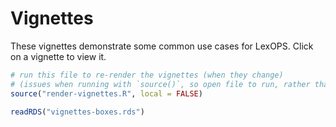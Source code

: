 # Vignettes

These vignettes demonstrate some common use cases for LexOPS. Click on a vignette to view it.

```r
# run this file to re-render the vignettes (when they change)
# (issues when running with `source()`, so open file to run, rather than using this chunk)
source("render-vignettes.R", local = FALSE)
```

```r
readRDS("vignettes-boxes.rds")
```
